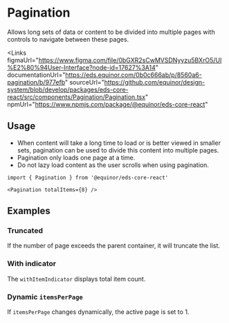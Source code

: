 
<Meta of={ComponentStories} />

# Pagination

Allows long sets of data or content to be divided into multiple pages with controls to navigate between these pages.

<Links 
    figmaUrl="https://www.figma.com/file/0bGXR2sCwMVSDNyyzu5BXrO5/UI%E2%80%94User-Interface?node-id=17627%3A14"
    documentationUrl="https://eds.equinor.com/0b0c666ab/p/8560a6-pagination/b/977efb"
    sourceUrl="https://github.com/equinor/design-system/blob/develop/packages/eds-core-react/src/components/Pagination/Pagination.tsx"
    npmUrl="https://www.npmjs.com/package/@equinor/eds-core-react"
></Links>

<Primary />
<Controls />

## Usage

<ul>
    <li>When content will take a long time to load or is better viewed in smaller sets, 
      pagination can be used to divide this content into multiple pages.</li>
    <li>Pagination only loads one page at a time.</li>
    <li>Do not lazy load content as the user scrolls when using pagination. </li>
</ul>

```tsx
import { Pagination } from '@equinor/eds-core-react'

<Pagination totalItems={8} />
```

## Examples

### Truncated

If the number of page exceeds the parent container, it will truncate the list.

<Canvas of={ComponentStories.Truncated} />

### With indicator

The `withItemIndicator` displays total item count.

<Canvas of={ComponentStories.WithIndicator} />

### Dynamic `itemsPerPage`

If `itemsPerPage` changes dynamically, the active page is set to 1.

<Canvas of={ComponentStories.Dynamic} />
